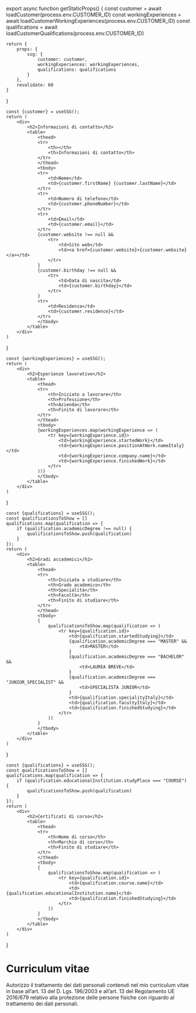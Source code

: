 
export async function getStaticProps() {
    const customer = await loadCustomer(process.env.CUSTOMER_ID)
    const workingExperiences = await loadCustomerWorkingExperiences(process.env.CUSTOMER_ID)
    const qualifications = await loadCustomerQualifications(process.env.CUSTOMER_ID)

    return {
        props: {
            ssg: {
                customer: customer,
                workingExperiences: workingExperiences,
                qualifications: qualifications
            }
        },
        revalidate: 60
    }
}

    const {customer} = useSSG();
    return (
        <div>
            <h2>Informazioni di contatto</h2>
            <table>
                <thead>
                <tr>
                    <th></th>
                    <th>Informazioni di contatto</th>
                </tr>
                </thead>
                <tbody>
                <tr>
                    <td>Nome</td>
                    <td>{customer.firstName} {customer.lastName}</td>
                </tr>
                <tr>
                    <td>Numero di telefono</td>
                    <td>{customer.phoneNumber}</td>
                </tr>
                <tr>
                    <td>Email</td>
                    <td>{customer.email}</td>
                </tr>
                {customer.website !== null &&
                    <tr>
                        <td>Sito web</td>
                        <td><a href={customer.website}>{customer.website}</a></td>
                    </tr>
                }
                {customer.birthday !== null &&
                    <tr>
                        <td>Data di nascita</td>
                        <td>{customer.birthday}</td>
                    </tr>
                }
                <tr>
                    <td>Residenza</td>
                    <td>{customer.residence}</td>
                </tr>
                </tbody>
            </table>
        </div>
    )
}

    const {workingExperiences} = useSSG();
    return (
        <div>
            <h2>Esperienze lavorative</h2>
            <table>
                <thead>
                <tr>
                    <th>Iniziato a lavorare</th>
                    <th>Professione</th>
                    <th>Azienda</th>
                    <th>Finito di lavorare</th>
                </tr>
                </thead>
                <tbody>
                {workingExperiences.map(workingExperience => (
                    <tr key={workingExperience.id}>
                        <td>{workingExperience.startedWork}</td>
                        <td>{workingExperience.positionAtWork.nameItaly}</td>
                        <td>{workingExperience.company.name}</td>
                        <td>{workingExperience.finishedWork}</td>
                    </tr>
                ))}
                </tbody>
            </table>
        </div>
    )
}

    const {qualifications} = useSSG();
    const qualificationsToShow = []
    qualifications.map(qualification => {
        if (qualification.academicDegree !== null) {
            qualificationsToShow.push(qualification)
        }
    });
    return (
        <div>
            <h2>Gradi accademici</h2>
            <table>
                <thead>
                <tr>
                    <th>Iniziato a studiare</th>
                    <th>Grado academico</th>
                    <th>Specialità</th>
                    <th>Facoltà</th>
                    <th>Finito di studiare</th>
                </tr>
                </thead>
                <tbody>
                {
                    qualificationsToShow.map(qualification => (
                        <tr key={qualification.id}>
                            <td>{qualification.startedStudying}</td>
                            {qualification.academicDegree === "MASTER" &&
                                <td>MASTER</td>
                            }
                            {qualification.academicDegree === "BACHELOR" &&
                                <td>LAUREA BREVE</td>
                            }
                            {qualification.academicDegree === "JUNIOR_SPECIALIST" &&
                                <td>SPECIALISTA JUNIOR</td>
                            }
                            <td>{qualification.specialityItaly}</td>
                            <td>{qualification.facultyItaly}</td>
                            <td>{qualification.finishedStudying}</td>
                        </tr>
                    ))
                }
                </tbody>
            </table>
        </div>
    )
}


    const {qualifications} = useSSG();
    const qualificationsToShow = []
    qualifications.map(qualification => {
        if (qualification.educationalInstitution.studyPlace === "COURSE") {
            qualificationsToShow.push(qualification)
        }
    });
    return (
        <div>
            <h2>Certificati di corso</h2>
            <table>
                <thead>
                <tr>
                    <th>Nome di corso</th>
                    <th>Marchio di corso</th>
                    <th>Finito di studiare</th>
                </tr>
                </thead>
                <tbody>
                {
                    qualificationsToShow.map(qualification => (
                        <tr key={qualification.id}>
                            <td>{qualification.course.name}</td>
                            <td>{qualification.educationalInstitution.name}</td>
                            <td>{qualification.finishedStudying}</td>
                        </tr>
                    ))
                }
                </tbody>
            </table>
        </div>
    )
}

# Curriculum vitae

<CustomerContactInformationTable/>
<CustomerWorkingExperienceTable/>
<CustomerAcademicDegreeTable/>
<CustomerCourseCertificateTable/>

Autorizzo il trattamento dei dati personali contenuti nel mio curriculum vitae in base all’art. 13 del D. Lgs. 196/2003 e all’art. 13 del Regolamento UE 2016/679 relativo alla protezione delle persone fisiche con riguardo al trattamento dei dati personali.